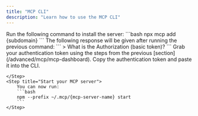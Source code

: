 ```yaml
---
title: "MCP CLI"
description: "Learn how to use the MCP CLI"
---
```


<Steps>
    <Step title="Install the server through the CLI">
        Run the following command to install the server:
        ```bash
        npx mcp add {subdomain}
        ```
    </Step>
    <Step title="Add the authentication token">
        The following response will be given after running the previous command:
        ```
        > What is the Authorization (basic token)?
        ```
        <Tip>
            Grab your authentication token using the steps from the previous [section](/advanced/mcp/mcp-dashboard).
        </Tip>
        Copy the authentication token and paste it into the CLI.
        
    </Step>
    <Step title="Start your MCP server">
        You can now run:
        ```bash
        npm --prefix ~/.mcp/{mcp-server-name} start
        ```
    </Step>
</Steps>
